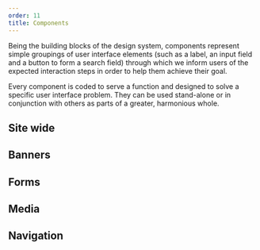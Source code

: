 ```yaml
---
order: 11
title: Components
---
```









Being the building blocks of the design system, components represent simple groupings of user interface elements (such as a label, an input field and a button to form a search field) through which we inform users of the expected interaction steps in order to help them achieve their goal.

Every component is coded to serve a function and designed to solve a specific user interface problem. They can be used stand-alone or in conjunction with others as parts of a greater, harmonious whole.

<Row spacing="pv-m">
  <Col col="12 s-6 l-4" spacing="pv-m">
    <Thumbnail
      image={AccordionThumbnail}
      link="./accordion/usage/"
      title="Accordion"
    />
  </Col>
  <Col col="12 s-6 l-4" spacing="pv-m">
    <Thumbnail
      image={BlockquoteThumbnail}
      link="./blockquote/usage/"
      title="Blockquotes"
    />
  </Col>
  <Col col="12 s-6 l-4" spacing="pv-m">
    <Thumbnail image={ButtonThumbnail} link="./button/usage/" title="Buttons" />
  </Col>
  <Col col="12 s-6 l-4" spacing="pv-m">
    <Thumbnail image={CardThumbnail} link="./card/usage/" title="Cards" />
  </Col>
  <Col col="12 s-6 l-4" spacing="pv-m">
    <Thumbnail
      image={CategoryFilterThumbnail}
      link="./category-filter/usage/"
      title="Category filter"
    />
  </Col>
  <Col col="12 s-6 l-4" spacing="pv-m">
    <Thumbnail
      image={ContentItemThumbnail}
      link="./content-item/usage/"
      title="Content items"
    />
  </Col>
  <Col col="12 s-6 l-4" spacing="pv-m">
    <Thumbnail
      image={DateBlockThumbnail}
      link="./date-block/usage/"
      title="Date blocks"
    />
  </Col>
  <Col col="12 s-6 l-4" spacing="pv-m">
    <Thumbnail
      image={ExpandableThumbnail}
      link="./expandable/usage/"
      title="Expandables"
    />
  </Col>
  <Col col="12 s-6 l-4" spacing="pv-m">
    <Thumbnail
      image={FactFiguresThumbnail}
      link="./fact-figures/usage/"
      title="Fact and figures"
    />
  </Col>
  <Col col="12 s-6 l-4" spacing="pv-m">
    <Thumbnail image={FileThumbnail} link="./file/usage/" title="File" />
  </Col>
  <Col col="12 s-6 l-4" spacing="pv-m">
    <Thumbnail image={IconThumbnail} link="./icon/usage/" title="Icons" />
  </Col>
  <Col col="12 s-6 l-4" spacing="pv-m">
    <Thumbnail image={LabelThumbnail} link="./label/usage/" title="Labels" />
  </Col>
  <Col col="12 s-6 l-4" spacing="pv-m">
    <Thumbnail
      image={LanguageListThumbnail}
      link="./language-list/usage/"
      title="Language list"
    />
  </Col>
  <Col col="12 s-6 l-4" spacing="pv-m">
    <Thumbnail image={ListThumbnail} link="./list/usage/" title="Lists" />
  </Col>
  <Col col="12 s-6 l-4" spacing="pv-m">
    <Thumbnail
      image={ListIllustrationThumbnail}
      link="./list-illustration/usage/"
      title="List with illustrations"
    />
  </Col>
  <Col col="12 s-6 l-4" spacing="pv-m">
    <Thumbnail
      image={MessageThumbnail}
      link="./message/usage/"
      title="Messages"
    />
  </Col>
  <Col col="12 s-6 l-4" spacing="pv-m">
    <Thumbnail
      image={NewsTickerThumbnail}
      link="./news-ticker/usage/"
      title="News ticker"
    />
  </Col>
  <Col col="12 s-6 l-4" spacing="pv-m">
    <Thumbnail
      image={SMFThumbnail}
      link="./social-media-follow/usage/"
      title="Social media follow"
    />
  </Col>
  <Col col="12 s-6 l-4" spacing="pv-m">
    <Thumbnail
      image={SMSThumbnail}
      link="./social-media-share/usage/"
      title="Social media share"
    />
  </Col>
  <Col col="12 s-6 l-4" spacing="pv-m">
    <Thumbnail
      image={SpinnerThumbnail}
      link="./spinner/usage/"
      title="Spinner"
    />
  </Col>
  <Col col="12 s-6 l-4" spacing="pv-m">
    <Thumbnail image={TableThumbnail} link="./table/usage/" title="Tables" />
  </Col>
  <Col col="12 s-6 l-4" spacing="pv-m">
    <Thumbnail image={TagThumbnail} link="./tag/usage/" title="Tags" />
  </Col>
  <Col col="12 s-6 l-4" spacing="pv-m">
    <Thumbnail
      image={TimelineThumbnail}
      link="./timeline/usage/"
      title="Timeline"
    />
  </Col>
</Row>

## Site wide

<Row spacing="pv-m">
  <Col col="12 s-6 l-4" spacing="pv-m">
    <Thumbnail
      image={SiteHeaderThumbnail}
      link="./site-wide/site-header/usage/"
      title="Site header"
    />
  </Col>
  <Col col="12 s-6 l-4" spacing="pv-m">
    <Thumbnail
      image={SiteFooterThumbnail}
      link="./site-wide/site-footer/usage/"
      title="Site footer"
    />
  </Col>
</Row>

## Banners

<Row spacing="pv-m">
  <Col col="12 s-6 l-4" spacing="pv-m">
    <Thumbnail
      image={HeroBannerThumbnail}
      link="./banners/hero-banner/usage/"
      title="Hero banner"
    />
  </Col>
  <Col col="12 s-6 l-4" spacing="pv-m">
    <Thumbnail
      image={PageBannerThumbnail}
      link="./banners/page-banner/usage/"
      title="Page banner"
    />
  </Col>
  <Col col="12 s-6 l-4" spacing="pv-m">
    <Thumbnail
      image={CarouselThumbnail}
      link="./carousel/usage/"
      title="Carousel"
    />
  </Col>
</Row>

## Forms

<Row spacing="pv-m">
  <Col col="12 s-6 l-4" spacing="pv-m">
    <Thumbnail
      image={CheckboxThumbnail}
      link="./forms/checkbox/usage/"
      title="Checkbox"
    />
  </Col>
  <Col col="12 s-6 l-4" spacing="pv-m">
    <Thumbnail
      image={DatepickerThumbnail}
      link="./forms/datepicker/usage/"
      title="Datepicker"
    />
  </Col>
  <Col col="12 s-6 l-4" spacing="pv-m">
    <Thumbnail
      image={FileUploadThumbnail}
      link="./forms/file-upload/usage/"
      title="File upload"
    />
  </Col>
  <Col col="12 s-6 l-4" spacing="pv-m">
    <Thumbnail
      image={RadioThumbnail}
      link="./forms/radio/usage/"
      title="Radio"
    />
  </Col>
  <Col col="12 s-6 l-4" spacing="pv-m">
    <Thumbnail
      image={SearchFormThumbnail}
      link="./forms/search-form/usage/"
      title="Search form"
    />
  </Col>
  <Col col="12 s-6 l-4" spacing="pv-m">
    <Thumbnail
      image={SelectThumbnail}
      link="./forms/select/usage/"
      title="Select"
    />
  </Col>
  <Col col="12 s-6 l-4" spacing="pv-m">
    <Thumbnail
      image={TextAreaThumbnail}
      link="./forms/text-area/usage/"
      title="Text area"
    />
  </Col>
  <Col col="12 s-6 l-4" spacing="pv-m">
    <Thumbnail
      image={TextFieldThumbnail}
      link="./forms/text-field/usage/"
      title="Text field"
    />
  </Col>
</Row>

## Media

<Row spacing="pv-m">
  <Col col="12 s-6 l-4" spacing="pv-m">
    <Thumbnail
      image={GalleryThumbnail}
      link="./media/gallery/usage/"
      title="Gallery"
    />
  </Col>
  <Col col="12 s-6 l-4" spacing="pv-m">
    <Thumbnail
      image={MediaContainerThumbnail}
      link="./media/media-container/usage/"
      title="Media container"
    />
  </Col>
  <Col col="12 s-6 l-4" spacing="pv-m">
    <Thumbnail
      image={FeaturedItemThumbnail}
      link="./media/featured-item/usage/"
      title="Featured item"
    />
  </Col>
</Row>

## Navigation

<Row spacing="pv-m">
  <Col col="12 s-6 l-4" spacing="pv-m">
    <Thumbnail
      image={BreadcrumbThumbnail}
      link="./navigation/breadcrumb/usage/"
      title="Breadcrumb"
    />
  </Col>
  <Col col="12 s-6 l-4" spacing="pv-m">
    <Thumbnail
      image={InpageNavigationThumbnail}
      link="./navigation/inpage-navigation/usage/"
      title="Inpage navigation"
    />
  </Col>
  <Col col="12 s-6 l-4" spacing="pv-m">
    <Thumbnail
      image={LinkThumbnail}
      link="./navigation/link/usage/"
      title="Links"
    />
  </Col>
  <Col col="12 s-6 l-4" spacing="pv-m">
    <Thumbnail
      image={MenuThumbnail}
      link="./navigation/menu/usage/"
      title="Menu"
    />
  </Col>
  <Col col="12 s-6 l-4" spacing="pv-m">
    <Thumbnail
      image={NavigationListThumbnail}
      link="./navigation-list/usage/"
      title="Navigation list"
    />
  </Col>
  <Col col="12 s-6 l-4" spacing="pv-m">
    <Thumbnail
      image={PaginationThumbnail}
      link="./navigation/pagination/usage/"
      title="Pagination"
    />
  </Col>
</Row>
